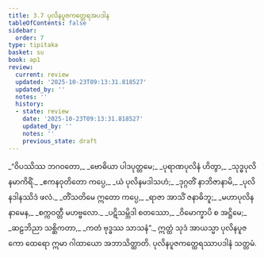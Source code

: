 ```yaml
---
title: 3.7 ပုလိနပူဇကတ္ထေရအပဒါန
tableOfContents: false
sidebar:
  order: 7
type: tipitaka
basket: su
book: ap1
review:
  current: review
  updated: '2025-10-23T09:13:31.818527'
  updated_by: ''
  notes: ''
  history:
  - state: review
    date: '2025-10-23T09:13:31.818527'
    updated_by: ''
    notes: ''
    previous_state: draft
---
```



<ReviewStatus review={frontmatter.review} showDetails={true} />

<HypothesisAnnotation frontmatter={frontmatter} />

<DynamicBreadcrumb />

<Division number="165" book="ap1" e="ch" v="20" p="87">

<Paragraph number="1036" type="verses" book="ap1">
_“ဝိပဿိဿ ဘဂဝတော,_  
_ဗောဓိယာ ပါဒပုတ္တမေ;_  
_ပုရာဏပုလိနံ ဟိတွာ,_  
_သုဒ္ဓပုလိနမာကိရိံ._  

</Paragraph>

</Division>
<Division number="166" book="ap1" e="ch" v="20" p="88">

<Paragraph number="1037" type="verses" book="ap1">
_ဧကနဝုတိတော ကပ္ပေ,_  
_ယံ ပုလိနမဒါသဟံ;_  
_ဒုဂ္ဂတိံ နာဘိဇာနာမိ,_  
_ပုလိနဒါနဿိဒံ ဖလံ._  

</Paragraph>

</Division>
<Division number="167" book="ap1" e="ch" v="20" p="88">

<Paragraph number="1038" type="verses" book="ap1">
_တိံသတိမေ ဣတော ကပ္ပေ,_  
_ရာဇာ အာသိံ ဇနာဓိဘူ;_  
_မဟာပုလိနနာမေန,_  
_စက္ကဝတ္တီ မဟဗ္ဗလော._  

</Paragraph>

</Division>
<Division number="168" book="ap1" e="ch" v="20" p="88">

<Paragraph number="1039" type="verses" book="ap1">
_ပဋိသမ္ဘိဒါ စတဿော,_  
_ဝိမောက္ခာပိ စ အဋ္ဌိမေ;_  
_ဆဠဘိညာ သစ္ဆိကတာ,_  
_ကတံ ဗုဒ္ဓဿ သာသနံ”._  

</Paragraph>

<Paragraph number="1040" book="ap1">
ဣတ္ထံ သုဒံ အာယသ္မာ ပုလိနပူဇကော ထေရော ဣမာ ဂါထာယော အဘာသိတ္ထာတိ.

</Paragraph>
</Division>

<Paragraph number="1041" type="center" book="ap1">
ပုလိနပူဇကတ္ထေရဿာပဒါနံ သတ္တမံ.
</Paragraph>